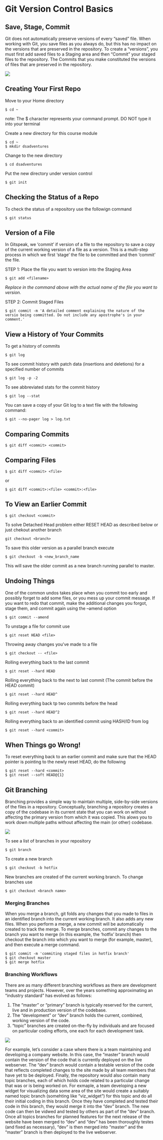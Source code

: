 # Git Version Control Basics

## Save, Stage, Commit

Git does not automatically preserve versions of every "saved" file. When working with Git, you save files as you always do, but this has no impact on the versions that are preserved in the repository. To create a "versions", you must first add saved files to a Staging area and then "Commit" your staged files to the repository. The Commits that you make constituted the versions of files that are preserved in the repository.

![](./img/save_stage_commit.png)

## Creating Your First Repo

Move to your Home directory

```
$ cd ~
```

note: The \$ character represents your command prompt. DO NOT type it into your terminal

Create a new directory for this course module

```
$ cd ~
$ mkdir dsadventures
```

Change to the new directory

```
$ cd dsadventures
```

Put the new directory under version control

```
$ git init
```


## Checking the Status of a Repo

To check the status of a repository use the followign command

```
$ git status
```

## Version of a File

In Gitspeak, we 'commit' if version of a file to the repository to save a copy of the current working version of a file as a version. This is a multi-step process in which we first 'stage' the file to be committed and then 'commit' the file.

STEP 1:  Place the file you want to version into the Staging Area

```
$ git add <filename>
```

*Replace <filename> in the command above with the actual name of the file you want to version.*

STEP 2: Commit Staged Files

```
$ git commit -m 'A detailed comment explaining the nature of the versio being committed. Do not include any apostrophe's in your comment.'
```

## View a History of Your Commits

To get a history of commits

```
$ git log
```

To see commit history with patch data (insertions and deletions) for a specified number of commits

```
$ git log -p -2
```

To see abbreviated stats for the commit history

```
$ git log --stat
```

You can save a copy of your Git log to a text file with the following command:

```
$ git --no-pager log > log.txt
```

## Comparing Commits

```
$ git diff <commit> <commit>
```

## Comparing Files

```
$ git diff <commit> <file>
```

or 

```
$ git diff <commit>:<file> <commit>:<file>
```

## To View an Earlier Commit

```
$ git checkout <commit>
```

To solve Detached Head problem either RESET HEAD as described below or just chekout another branch

```
git checkout <branch>
```

To save this older version as a parallel branch execute

```
$ git checkout -b <new_branch_name
```

This will save the older commit as a new branch running parallel to master.

## Undoing Things

One of the common undos takes place when you commit too early and possibly forget to add some files, or you mess up your commit message. If you want to redo that commit, make the additional changes you forgot, stage them, and commit again using the --amend option

```
$ git commit --amend
```

To unstage a file for commit use

```
$ git reset HEAD <file>
```

Throwing away changes you've made to a file

```
$ git checkout -- <file>
```

Rolling everything back to the last commit

```
$ git reset --hard HEAD
```

Rolling everything back to the next to last commit (The commit before the HEAD commit)

```
$ git reset --hard HEAD^
```

Rolling everything back tp two commits before the head

```
$ git reset --hard HEAD^2
```

Rolling everything back to an identified commit using HASH/ID from log

```
$ git reset --hard <commit>
```


## When Things go Wrong!

To reset everything back to an earlier commit and make sure that the HEAD pointer is pointing to the newly reset HEAD, do the following

```
$ git reset --hard <commit>
$ git reset --soft HEAD@{1}
```

## Git Branching

Branching provides a simple way to maintain multiple, side-by-side versions of the files in a repository.  Conceptually, branching a repository creates a copy of the codebase in its current state that you can work on without affecting the primary version from which it was copied.  This alows you to work down multiple paths without affecting the main (or other) codebase.

![](./img/GIT-Branchand-its-Operations.png)

To see a list of branches in your repository

```
$ git branch
```

To create a new branch

```
$ git checkout -b hotfix
```

New branches are created of the current working branch.  To change branches use

```
$ git checkout <branch name>
```

### Merging Branches

When you merge a branch, git folds any changes that you made to files in an identified branch into the current working branch.  It also adds any new files.  When you perform a merge, a new commit will be automatically created to track the merge.  To merge branches, commit any changes to the branch you want to merge (in this example, the 'hotfix' branch) then checkout the branch into which you want to merge (for example, master), and then execute a merge command.

```
$ git commit -m 'commiting staged files in hotfix branch'
$ git checkout master
$ git merge hotfix

```

### Branching Workflows

There are as many different branching workflows as there are development teams and projects.  However, over the years something approximating an "industry standard" has evolved as follows:
 
1. The "master" or "primary" branch is typically reserved for the current, live and in production version of the codebase.
2. The "development" or "dev" branch holds the current, combined, working version of the code.
3. "topic" branches are created on-the-fly by individuals and are focused on particular coding efforts, one each for each development task.

![](./img/branching_workflows.png)

For example, let's consider a case where there is a team maintaining and developing a company website.  In this case, the "master" branch would contain the version of the code that is currently deployed on the live webserver.  The "dev" branch would contain a testable version of the code that reflects completed changes to the site made by all team members that have yet to be deployed.  Finally, the repository would also contain many topic branches, each of which holds code related to a particular change that was or is being worked on.  For exmaple, a team developing a new widget for visualizing data some area of the site would create a suitably named topic branch (somehting like "viz_widget") for this topic and do all their initial coding in this branch.  Once they have completed and tested their code in this branch, they would merge it into the "dev" branch.  The new code can then be vidwed and tested by others as part of the "dev" branch.  Once all topics branches for planned features for the next release of the website have been merged to "dev" and "dev" has been thoroughly testes (and fixed as necessary), "dev" is then merged into "master" and the "master" branch is then deployed to the live webserver.  
